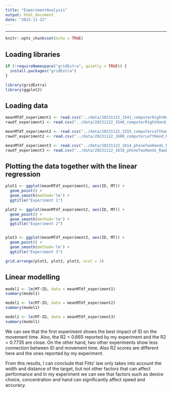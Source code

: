 ---
title: "ExperimentAnalysis"
output: html_document
date: "2023-11-22"
---
---

```{r setup, include=FALSE}
knitr::opts_chunk$set(echo = TRUE)
```

## Loading libraries

```{r loading ggplot2}

if (!requireNamespace("gridExtra", quietly = TRUE)) {
  install.packages("gridExtra")
}

library(gridExtra)
library(ggplot2)
```

## Loading data

```{r loading csv data into a dataframe}
meanMTdf_experiment1 <- read.csv("../data/20231122_1541_computerRightHand_MeanMT.csv", header=T)
rawdf_experiment1 <- read.csv("../data/20231122_1546_computerRightHand_RawData.csv", header=T)

meanMTdf_experiment2 <- read.csv("../data/20231122_1555_computerLeftHand_MeanMT.csv", header=T)
rawdf_experiment2 <- read.csv("../data/20231122_1600_computerLeftHand_RawData.csv", header=T)

meanMTdf_experiment3 <- read.csv("../data/20231122_1614_phoneTwoHands_MeanMT.csv", header=T)
rawdf_experiment3 <- read.csv("../data/20231122_1618_phoneTwoHands_RawData.csv", header=T)
```

## Plotting the data together with the linear regression

```{r Plotting the raw data together with the linear regression}

plot1 <- ggplot(meanMTdf_experiment1, aes(ID, MT)) +
  geom_point() +
  geom_smooth(method='lm') +
  ggtitle("Experiment 1")

plot2 <- ggplot(meanMTdf_experiment2, aes(ID, MT)) +
  geom_point() +
  geom_smooth(method='lm') +
  ggtitle("Experiment 2")


plot3 <- ggplot(meanMTdf_experiment3, aes(ID, MT)) +
  geom_point() +
  geom_smooth(method='lm') +
  ggtitle("Experiment 3")

grid.arrange(plot1, plot2, plot3, ncol = 3)


```
## Linear modelling

```{r linear modeling}
model1 <- lm(MT~ID, data = meanMTdf_experiment1)
summary(model1)

model1 <- lm(MT~ID, data = meanMTdf_experiment2)
summary(model1)

model1 <- lm(MT~ID, data = meanMTdf_experiment3)
summary(model1)
```
We can see that the first experiment shows the best impact of ID on the movement time. Also, the R2 = 0.665 reported by my experiment and the R2 = 0.7735 are close.
On the other hand, two other experiments show less connection between ID and movement time. Also R2 scores are different here and the ones reported by my experiment.

From this results, I can conclude that Fitts' law only takes into account the width and distance of the target, but not other factors that can affect performance and In my experiment we can see that factors such as device choice, concentration and hand can significantly affect speed and accuracy. 